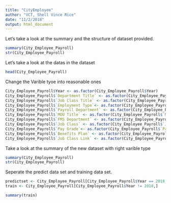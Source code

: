 ```yaml
---
title: "CityEmployee"
author: "VCT, Shell Vince Rice"
date: "11/2/2018"
output: html_document
---
```


Let's take a look at the summary and the structure of dataset provided.
```r
summary(City_Employee_Payroll)
str(City_Employee_Payroll)
```

Let's take a look at the datas in the dataset

```r
head(City_Employee_Payroll)
```

Change the Varible tyoe into reasonable ones

```r
City_Employee_Payroll$Year <- as.factor(City_Employee_Payroll$Year)
City_Employee_Payroll$`Department Title` <- as.factor(City_Employee_Payroll$`Department Title`)
City_Employee_Payroll$`Job Class Title` <- as.factor(City_Employee_Payroll$`Job Class Title`)
City_Employee_Payroll$`Employment Type`<- as.factor(City_Employee_Payroll$`Employment Type`)
City_Employee_Payroll$`Payroll Department` <- as.factor(City_Employee_Payroll$`Payroll Department`)
City_Employee_Payroll$`MOU Title` <- as.factor(City_Employee_Payroll$`MOU Title`)
City_Employee_Payroll$`FMS Department` <- as.factor(City_Employee_Payroll$`FMS Department`)
City_Employee_Payroll$`Job Class` <- as.factor(City_Employee_Payroll$`Job Class`)
City_Employee_Payroll$`Pay Grade`<- as.factor(City_Employee_Payroll$`Pay Grade`)
City_Employee_Payroll$`Benefits Plan` <- as.factor(City_Employee_Payroll$`Benefits Plan`)
City_Employee_Payroll$`Job Class Link` <- as.factor(City_Employee_Payroll$`Job Class Link`)
```


Take a look at the summary of the new dataset with right varible type
```r

summary(City_Employee_Payroll)
str(City_Employee_Payroll)
```

Seperate the predict data set and training data set.
```r
predictset <- City_Employee_Payroll[City_Employee_Payroll$Year == 2018,]
train <- City_Employee_Payroll[City_Employee_Payroll$Year != 2018,]

summary(train)
```
